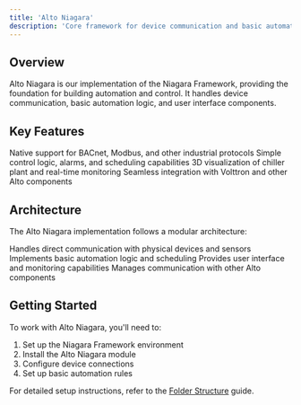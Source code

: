 ```yaml
---
title: 'Alto Niagara'
description: 'Core framework for device communication and basic automation'
---
```


## Overview

Alto Niagara is our implementation of the Niagara Framework, providing the foundation for building automation and control. It handles device communication, basic automation logic, and user interface components.

## Key Features

<CardGroup cols={2}>
  <Card title="Device Communication" icon="network-wired">
    Native support for BACnet, Modbus, and other industrial protocols
  </Card>
  <Card title="Basic Automation" icon="gears">
    Simple control logic, alarms, and scheduling capabilities
  </Card>
  <Card title="User Interface" icon="desktop">
    3D visualization of chiller plant and real-time monitoring
  </Card>
  <Card title="Integration Layer" icon="plug">
    Seamless integration with Volttron and other Alto components
  </Card>
</CardGroup>

## Architecture

The Alto Niagara implementation follows a modular architecture:

<Steps>
  <Step title="Device Layer">
    Handles direct communication with physical devices and sensors
  </Step>
  <Step title="Control Layer">
    Implements basic automation logic and scheduling
  </Step>
  <Step title="Visualization Layer">
    Provides user interface and monitoring capabilities
  </Step>
  <Step title="Integration Layer">
    Manages communication with other Alto components
  </Step>
</Steps>

## Getting Started

To work with Alto Niagara, you'll need to:

1. Set up the Niagara Framework environment
2. Install the Alto Niagara module
3. Configure device connections
4. Set up basic automation rules

For detailed setup instructions, refer to the [Folder Structure](/components/alto-niagara/folder-structure) guide. 